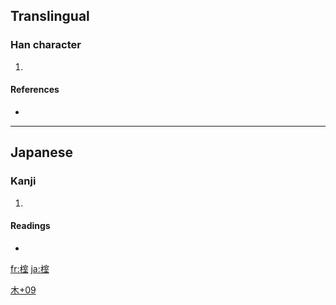 ==Translingual==

===Han character===
{{Han char|rn=75|rad=木|as=09|sn=13|four=|canj=木十一土 (DJMG)}}

# {{defn|Han|sort=木09}}

====References====
* {{Han ref|kx=0542.191|dkj=15217|dj=0930.240|hdz=21255.091|uh=6981|ud=27009}}

----

==Japanese==

===Kanji===
{{ja-kanji|grade=|rs=木09}}

# {{defn|Japanese|sort=木09}}

====Readings====
* {{ja-readings|on=|kun=[[むろ]] (muro)}}

[[Category:Japanese-only CJKV Characters|木+09]]

[[fr:榁]]
[[ja:榁]]